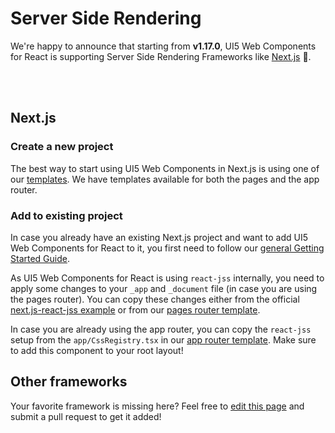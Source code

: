 
<Meta title="Server Side Rendering" />

# Server Side Rendering

We're happy to announce that starting from **v1.17.0**, UI5 Web Components for React is supporting Server Side Rendering Frameworks like [Next.js](https://nextjs.org/) 🎉.

<SsrLimitations />

<br />
<br />

## Next.js

### Create a new project

The best way to start using UI5 Web Components in Next.js is using one of our [templates](https://sap.github.io/ui5-webcomponents-react/?path=/docs/project-templates--docs).
We have templates available for both the pages and the app router.

### Add to existing project

In case you already have an existing Next.js project and want to add UI5 Web Components for React to it, you first need to follow our [general Getting Started Guide](https://sap.github.io/ui5-webcomponents-react/?path=/docs/getting-started--docs#add-ui5webcomponents-react-to-an-existing-app).

As UI5 Web Components for React is using `react-jss` internally, you need to apply some changes to your `_app` and `_document` file (in case you are using the pages router).
You can copy these changes either from the official [next.js-react-jss example](https://github.com/vercel/next.js/tree/canary/examples/with-react-jss) or from our [pages router template](https://github.com/SAP/ui5-webcomponents-react/tree/main/examples/nextjs-pages).

In case you are already using the app router, you can copy the `react-jss` setup from the `app/CssRegistry.tsx` in our [app router template](https://github.com/SAP/ui5-webcomponents-react/tree/main/examples/nextjs-app). Make sure to add this component to your root layout!

## Other frameworks

Your favorite framework is missing here? Feel free to [edit this page](https://github.com/SAP/ui5-webcomponents-react/blob/main/docs/knowledge-base/ServerSideRendering.mdx) and submit a pull request to get it added!

<Footer />
